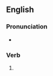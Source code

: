 ==English==

===Pronunciation===
* {{IPA|en|/ˈklæmɪŋ/}}

===Verb===
{{head|en|verb form}}

# {{present participle of|en|clam|nocat=1}}